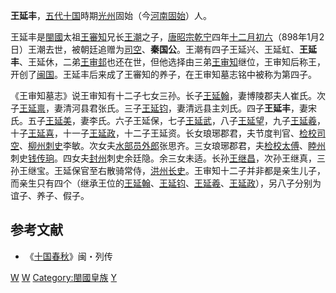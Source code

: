 '''王延丰'''，[[五代十国|五代十国]]時期[[光州|光州]]固始（今[[河南|河南]][[固始|固始]]）人。

王延丰是[[閩國|閩國]]太祖[[王審知|王審知]]兄长[[王潮|王潮]]之子，[[唐昭宗|唐昭宗]][[乾宁|乾宁]]四年[[十二月初六|十二月初六]]（898年1月2日）王潮去世，被朝廷追赠为[[司空|司空]]、'''秦国公'''。王潮有四子王延兴、王延虹、'''王延丰'''、王延休，二弟[[王审邽|王审邽]]也还在世，但他选择由三弟[[王审知|王审知]]继位，王审知后称王，开创了[[闽国|闽国]]。王延丰后来成了王審知的养子，在王审知墓志铭中被称为第四子。

《王审知墓志》说王审知有十二子七女三孙。长子[[王延翰|王延翰]]，妻博陵郡夫人崔氏。次子[[王延禀|王延禀]]，妻清河县君张氏。三子[[王延钧|王延钧]]，妻清远县主刘氏。四子'''王延丰'''，妻宋氏。五子[[王延美|王延美]]，妻李氏。六子王延保，七子[[王延武|王延武]]，八子[[王延望|王延望]]，九子[[王延羲|王延羲]]，十子[[王延喜|王延喜]]，十一子[[王延政|王延政]]，十二子王延资。长女琅琊郡君，夫节度判官、[[检校|检校]][[司空|司空]]、[[柳州|柳州]][[刺史|刺史]]李敏。次女夫[[水部司|水部]][[员外郎|员外郎]]张思齐。三女琅琊郡君，夫[[检校|检校]][[太傅|太傅]]、[[睦州|睦州]]刺史[[钱元珦|钱传珦]]。四女夫[[封州|封州]]刺史余廷隐。余三女未适。长孙[[王继昌|王继昌]]，次孙王继真，三孙王继宝。王延保官至右散骑常侍，[[洪州|洪州]][[长史|长史]]。王审知十二子并非都是亲生儿子，而亲生只有四个（继承王位的[[王延翰|王延翰]]、[[王延钧|王延钧]]、[[王延羲|王延羲]]、[[王延政|王延政]]），另八子分别为谊子、养子、假子。

==参考文献== 
*《[[十国春秋|十国春秋]]》闽・列传 
{{閩國}}
[[Category:五代十国政治人物|W]]
[[Category:固始人|W]]
[[Category:閩國皇族|Category:閩國皇族]]
[[Category:王姓|Y]]